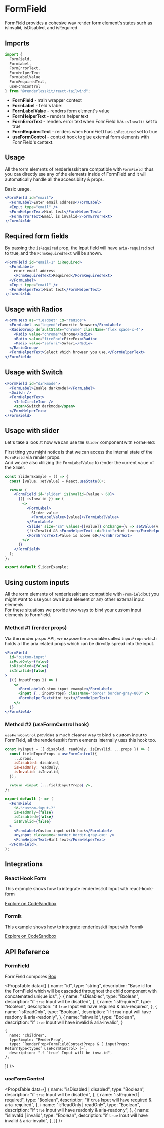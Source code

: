 
# FormField

FormField provides a cohesive way render form element's states such as
isInvalid, isDisabled, and isRequired.

<ComponentLinks
  github="form-field"
  theme="form-field"
  story="forms-formfield"
/>

## Imports

```js
import {
  FormField,
  FormLabel,
  FormErrorText,
  FormHelperText,
  FormLabelValue,
  FormRequiredText,
  useFormControl,
} from "@renderlesskit/react-tailwind";
```

- **FormField** - main wrapper context
- **FormLabel** - field's label
- **FormLabelValue** - renders form element's value
- **FormHelperText** - renders helper text
- **FormErrorText** - renders error text when FormField has `isInvalid` set to
  true
- **FormRequiredText** - renders when FormField has `isRequired` set to true
- **useFormControl** - context hook to glue external form elements with
  FormField's context.

## Usage

All the form elements of renderlesskit are compatible with `FormField`, thus you
can directly use any of the elements inside of FormField and it will
automatically handle all the accessibility & props.

Basic usage.

```jsx live
<FormField id="email">
  <FormLabel>Enter email address</FormLabel>
  <Input type="email" />
  <FormHelperText>Hint text</FormHelperText>
  <FormErrorText>Email is invalid</FormErrorText>
</FormField>
```

## Required form fields

By passing the `isRequired` prop, the Input field will have `aria-required` set
to true, and the `FormRequiredText` will be shown.

```jsx live
<FormField id="email-1" isRequired>
  <FormLabel>
    Enter email address
    <FormRequiredText>Required</FormRequiredText>
  </FormLabel>
  <Input type="email" />
  <FormHelperText>Hint text</FormHelperText>
</FormField>
```

## Usage with Radios

```jsx live
<FormField as="fieldset" id="radios">
  <FormLabel as="legend">Favorite Browser</FormLabel>
  <RadioGroup defaultState="chrome" className="flex space-x-4">
    <Radio value="chrome">Chrome</Radio>
    <Radio value="fireFox">FireFox</Radio>
    <Radio value="safari">Safari</Radio>
  </RadioGroup>
  <FormHelperText>Select which browser you use.</FormHelperText>
</FormField>
```

## Usage with Switch

```jsx live
<FormField id="darkmode">
  <FormLabel>Enable darkmode?</FormLabel>
  <Switch />
  <FormHelperText>
    <InfoCircleIcon />
    <span>Switch darkmode</span>
  </FormHelperText>
</FormField>
```

## Usage with slider

Let's take a look at how we can use the `Slider` component with FormField:

First thing you might notice is that we can access the internal state of the
`FormField` via render props.  
And we are also utilizing the `FormLabelValue` to render the current value of
the Slider.

```jsx noInline live
const SliderExample = () => {
  const [value, setValue] = React.useState(0);

  return (
    <FormField id="slider" isInvalid={value > 60}>
      {({ isInvalid }) => (
        <>
          <FormLabel>
            Slider value
            <FormLabelValue>{value}</FormLabelValue>
          </FormLabel>
          <Slider size="sm" values={[value]} onChange={v => setValue(v[0])} />
          {!isInvalid && <FormHelperText id="hint">Hint text</FormHelperText>}
          <FormErrorText>Value is above 60</FormErrorText>
        </>
      )}
    </FormField>
  );
};

export default SliderExample;
```

## Using custom inputs

All the form elements of renderlesskit are compatible with `FromField` but you
might want to use your own input element or any other external input elements.  
For these situations we provide two ways to bind your custom input elements to
FormField.

### Method #1 (render props)

Via the render props API, we expose the a variable called `inputProps` which
holds all the aria related props which can be directly spread into the input.

```jsx live
<FormField
  id="custom-input"
  isReadOnly={false}
  isDisabled={false}
  isInvalid={false}
>
  {({ inputProps }) => (
    <>
      <FormLabel>Custom input example</FormLabel>
      <input {...inputProps} className="border border-gray-800" />
      <FormHelperText>Hint text</FormHelperText>
    </>
  )}
</FormField>
```

### Method #2 (useFormControl hook)

`useFormControl` provides a much cleaner way to bind a custom input to
FormField, all the renderlesskit form elements internally uses this hook too.

```jsx noInline live
const MyInput = ({ disabled, readOnly, isInvalid, ...props }) => {
  const fieldInputProps = useFormControl({
    ...props,
    isDisabled: disabled,
    isReadOnly: readOnly,
    isInvalid: isInvalid,
  });

  return <input {...fieldInputProps} />;
};

export default () => (
  <FormField
    id="custom-input-2"
    isReadOnly={false}
    isDisabled={false}
    isInvalid={false}
  >
    <FormLabel>Custom input with hook</FormLabel>
    <MyInput className="border border-gray-800" />
    <FormHelperText>Hint text</FormHelperText>
  </FormField>,
);
```

## Integrations

### React Hook Form

This example shows how to integrate renderlesskit Input with react-hook-form

[Explore on CodeSandbox](https://codesandbox.io/s/renderlesskit-react-hook-form-rw5c5?file=/src/App.js)

### Formik

This example shows how to integrate renderlesskit Input with Formik

[Explore on CodeSandbox](https://codesandbox.io/s/renderlesskit-formik-k1k9w)

## API Reference

### FormField

FormField composes [Box](/docs/components/primitives/box)

<PropsTable
  data={[
    {
      name: "id",
      type: "string",
      description:
        "Base id for the FormField which will be cascaded throughout the child component with concatenated unique ids",
    },
    {
      name: "isDisabled",
      type: "Boolean",
      description: "if `true` Input will be disabled",
    },
    {
      name: "isRequired",
      type: "Boolean",
      description: "if `true` Input will have required & aria-required",
    },
    {
      name: "isReadOnly",
      type: "Boolean",
      description: "if `true` Input will have readonly & aria-readonly",
    },
    {
      name: "isInvalid",
      type: "Boolean",
      description: "if `true` Input will have invalid & aria-invalid",
    },
    
    {
      name: "children",
      typeSimple: "RenderProp",
      type: `RenderProp<FormFieldContextProps & { inputProps: ReturnType<typeof useFormControl> }>`,
      description: "if `true` Input will be invalid",
    },

]} />

### useFormControl

<PropsTable
  data={[
    {
      name: "isDisabled | disabled",
      type: "Boolean",
      description: "if `true` Input will be disabled",
    },
    {
      name: "isRequired | required",
      type: "Boolean",
      description: "if `true` Input will have required & aria-required",
    },
    {
      name: "isReadOnly | readOnly",
      type: "Boolean",
      description: "if `true` Input will have readonly & aria-readonly",
    },
    {
      name: "isInvalid | invalid",
      type: "Boolean",
      description: "if `true` Input will have invalid & aria-invalid",
    },
  ]}
/>
